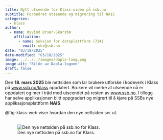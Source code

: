 ```yaml
---
title: Nytt utseende for Klass-siden på ssb.no
subtitle: Forbedret utseende og migrering til NAIS
categories:
  - klass
author:
  - name: Øyvind Bruer-Skarsbø
    affiliation: 
      - name: Seksjon for dataplattform (724)
        email: obr@ssb.no
date: "03/18/2025"
date-modified: "03/18/2025"
image: ../../../images/dapla-long.png
image-alt: "Bilde av Dapla-logoen"
draft: false
---
```


Den **18. mars 2025** ble nettsiden som lar brukere utforske i kodeverk i Klass på [www.ssb.no/klass](https://www.ssb.no/klass/) oppdatert. Brukere vil merke at utseende nå er oppdatert og mer i tråd med utseendet på resten av [www.ssb.no](https://www.ssb.no/). I tillegg har selve applikasjonen blitt oppgradert og migrert til å kjøre på SSBs nye applikasjonsplattform **NAIS**. 

@fig-klass-web viser hvordan den nye nettsiden ser ut.
<br>
<br>

 
 ![Den nye nettsiden på ssb.no for Klass.](./klass-web.png){fig-alt="Bilde av ny nettside for Klass" #fig-klass-web}
